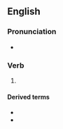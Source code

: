 ==English==

===Pronunciation===
* {{audio|en|LL-Q1860 (eng)-Vealhurl-described.wav|Audio (UK)}}

===Verb===
{{head|en|verb form}}

# {{en-past of|describe}}

====Derived terms====
* {{l|en|abovedescribed}}
* {{l|en|aforedescribed}}